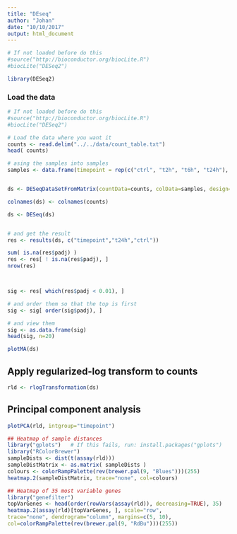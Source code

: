 ```yaml
---
title: "DEseq"
author: "Johan"
date: "10/10/2017"
output: html_document
---
```



```r

# If not loaded before do this
#source("http://bioconductor.org/biocLite.R")
#biocLite("DESeq2")

library(DESeq2)

```


### Load the data
```r

# If not loaded before do this
#source("http://bioconductor.org/biocLite.R")
#biocLite("DESeq2")

# Load the data where you want it 
counts <- read.delim("../../data/count_table.txt")
head( counts)
```


```r

# asing the samples into samples 
samples <- data.frame(timepoint = rep(c("ctrl", "t2h", "t6h", "t24h"), each=3))


ds <- DESeqDataSetFromMatrix(countData=counts, colData=samples, design=~timepoint)

colnames(ds) <- colnames(counts)


```


```r


ds <- DESeq(ds)


# and get the result
res <- results(ds, c("timepoint","t24h","ctrl"))

```



```r
sum( is.na(res$padj) )
res <- res[ ! is.na(res$padj), ]
nrow(res)



sig <- res[ which(res$padj < 0.01), ]

# and order them so that the top is first
sig <- sig[ order(sig$padj), ]

# and view them
sig <- as.data.frame(sig)
head(sig, n=20)

```

```r


plotMA(ds)


```

## Apply regularized-log transform to counts

```r
rld <- rlogTransformation(ds)


```


## Principal component analysis

```r
plotPCA(rld, intgroup="timepoint")
```


```r
## Heatmap of sample distances
library("gplots")   # If this fails, run: install.packages("gplots")
library("RColorBrewer")
sampleDists <- dist(t(assay(rld)))
sampleDistMatrix <- as.matrix( sampleDists )
colours <- colorRampPalette(rev(brewer.pal(9, "Blues")))(255)
heatmap.2(sampleDistMatrix, trace="none", col=colours)


````



```r

## Heatmap of 35 most variable genes
library("genefilter")
topVarGenes <- head(order(rowVars(assay(rld)), decreasing=TRUE), 35)
heatmap.2(assay(rld)[topVarGenes, ], scale="row",
trace="none", dendrogram="column", margins=c(5, 10),
col=colorRampPalette(rev(brewer.pal(9, "RdBu")))(255))

```

